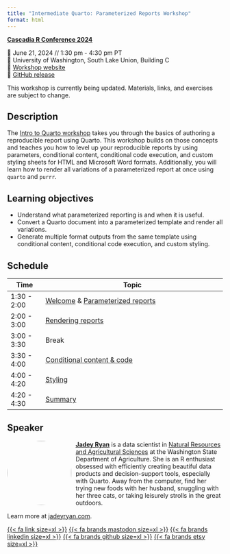 ```yaml
---
title: "Intermediate Quarto: Parameterized Reports Workshop"
format: html
---
```


[**Cascadia R Conference 2024**](https://cascadiarconf.com/)

📆 June 21, 2024 // 1:30 pm - 4:30 pm PT\
🏫 University of Washington, South Lake Union, Building C\
🏡 [Workshop website](https://jadeyryan.quarto.pub/cascadia-quarto)\
🐙 [GitHub
release](https://github.com/jadeynryan/parameterized-quarto-workshop/tree/cascadia)\

::: callout-important
This workshop is currently being updated. Materials, links, and
exercises are subject to change.
:::

## Description

The [Intro to Quarto workshop](https://charlotte.quarto.pub/cascadia/)
takes you through the basics of authoring a reproducible report using
Quarto. This workshop builds on those concepts and teaches you how to
level up your reproducible reports by using parameters, conditional
content, conditional code execution, and custom styling sheets for HTML
and Microsoft Word formats. Additionally, you will learn how to render
all variations of a parameterized report at once using `quarto` and
`purrr`.

## Learning objectives

-   Understand what parameterized reporting is and when it is useful.
-   Convert a Quarto document into a parameterized template and render
    all variations.
-   Generate multiple format outputs from the same template using
    conditional content, conditional code execution, and custom styling.

## Schedule

| Time        | Topic                                                          |
|-------------|----------------------------------------------------------------|
| 1:30 - 2:00 | [Welcome](1-welcome/) & [Parameterized reports](2-parameters/) |
| 2:00 - 3:00 | [Rendering reports](3-render/)                                 |
| 3:00 - 3:30 | Break                                                          |
| 3:30 - 4:00 | [Conditional content & code](4-conditionals/)                  |
| 4:00 - 4:20 | [Styling](5-styling/)                                          |
| 4:20 - 4:30 | [Summary](6-summary/)                                          |

## Speaker

![](images/jadey.jpg){style="float:left;padding: 0 10px 0 0; border-radius:50%"
fig-alt="Headshot of Jadey Ryan" width="150"} [**Jadey
Ryan**](https://jadeyryan.com) is a data scientist in [Natural Resources
and Agricultural Sciences](https://agr.wa.gov/AgScience) at the
Washington State Department of Agriculture. She is an R enthusiast
obsessed with efficiently creating beautiful data products and
decision-support tools, especially with Quarto. Away from the computer,
find her trying new foods with her husband, snuggling with her three
cats, or taking leisurely strolls in the great outdoors.

Learn more at [jadeyryan.com](https://jadeyryan.com).

[{{< fa link size=xl >}}](https://jadeyryan.com)
[{{< fa brands mastodon size=xl >}}](https://fosstodon.org/@jadeynryan)
[{{< fa brands linkedin size=xl >}}](https://www.linkedin.com/in/jadey-ryan)
[{{< fa brands github size=xl >}}](https://github.com/jadeynryan/)
[{{< fa brands etsy size=xl >}}](https://thecodingcats.etsy.com/)

